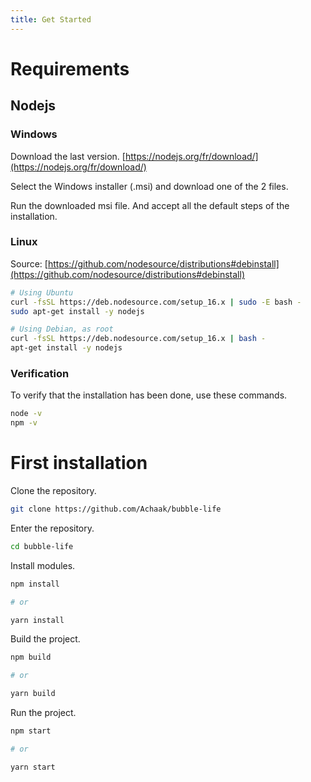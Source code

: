```yaml
---
title: Get Started
---
```


# Requirements

## Nodejs

### Windows

Download the last version.
[https://nodejs.org/fr/download/](https://nodejs.org/fr/download/)

Select the Windows installer (.msi) and download one of the 2 files.

Run the downloaded msi file.
And accept all the default steps of the installation.

### Linux

Source: [https://github.com/nodesource/distributions#debinstall](https://github.com/nodesource/distributions#debinstall)

```bash
# Using Ubuntu
curl -fsSL https://deb.nodesource.com/setup_16.x | sudo -E bash -
sudo apt-get install -y nodejs

# Using Debian, as root
curl -fsSL https://deb.nodesource.com/setup_16.x | bash -
apt-get install -y nodejs
```

### Verification

To verify that the installation has been done, use these commands.

```bash
node -v
npm -v
```

# First installation

Clone the repository.

```bash
git clone https://github.com/Achaak/bubble-life
```

Enter the repository.

```bash
cd bubble-life
```

Install modules.

```bash
npm install

# or

yarn install
```

Build the project.

```bash
npm build

# or

yarn build
```

Run the project.

```bash
npm start

# or

yarn start
```
